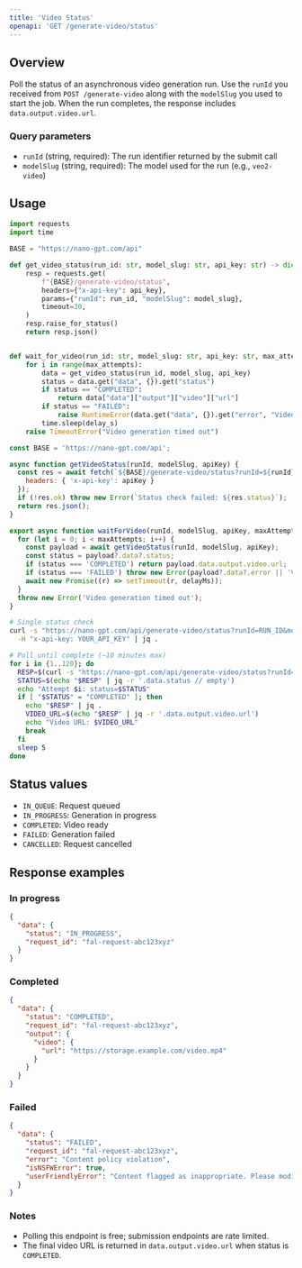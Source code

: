 ```yaml
---
title: 'Video Status'
openapi: 'GET /generate-video/status'
--- 
```


## Overview

Poll the status of an asynchronous video generation run. Use the `runId` you received from `POST /generate-video` along with the `modelSlug` you used to start the job. When the run completes, the response includes `data.output.video.url`.

### Query parameters

- `runId` (string, required): The run identifier returned by the submit call
- `modelSlug` (string, required): The model used for the run (e.g., `veo2-video`)

## Usage

<CodeGroup>

```python Python
import requests
import time

BASE = "https://nano-gpt.com/api"

def get_video_status(run_id: str, model_slug: str, api_key: str) -> dict:
    resp = requests.get(
        f"{BASE}/generate-video/status",
        headers={"x-api-key": api_key},
        params={"runId": run_id, "modelSlug": model_slug},
        timeout=30,
    )
    resp.raise_for_status()
    return resp.json()


def wait_for_video(run_id: str, model_slug: str, api_key: str, max_attempts: int = 120, delay_s: int = 5) -> str:
    for i in range(max_attempts):
        data = get_video_status(run_id, model_slug, api_key)
        status = data.get("data", {}).get("status")
        if status == "COMPLETED":
            return data["data"]["output"]["video"]["url"]
        if status == "FAILED":
            raise RuntimeError(data.get("data", {}).get("error", "Video generation failed"))
        time.sleep(delay_s)
    raise TimeoutError("Video generation timed out")
```

```javascript JavaScript
const BASE = 'https://nano-gpt.com/api';

async function getVideoStatus(runId, modelSlug, apiKey) {
  const res = await fetch(`${BASE}/generate-video/status?runId=${runId}&modelSlug=${modelSlug}`, {
    headers: { 'x-api-key': apiKey }
  });
  if (!res.ok) throw new Error(`Status check failed: ${res.status}`);
  return res.json();
}

export async function waitForVideo(runId, modelSlug, apiKey, maxAttempts = 120, delayMs = 5000) {
  for (let i = 0; i < maxAttempts; i++) {
    const payload = await getVideoStatus(runId, modelSlug, apiKey);
    const status = payload?.data?.status;
    if (status === 'COMPLETED') return payload.data.output.video.url;
    if (status === 'FAILED') throw new Error(payload?.data?.error || 'Video generation failed');
    await new Promise((r) => setTimeout(r, delayMs));
  }
  throw new Error('Video generation timed out');
}
```

```bash cURL
# Single status check
curl -s "https://nano-gpt.com/api/generate-video/status?runId=RUN_ID&modelSlug=veo2-video" \
  -H "x-api-key: YOUR_API_KEY" | jq .

# Poll until complete (~10 minutes max)
for i in {1..120}; do
  RESP=$(curl -s "https://nano-gpt.com/api/generate-video/status?runId=RUN_ID&modelSlug=veo2-video" -H "x-api-key: YOUR_API_KEY")
  STATUS=$(echo "$RESP" | jq -r '.data.status // empty')
  echo "Attempt $i: status=$STATUS"
  if [ "$STATUS" = "COMPLETED" ]; then
    echo "$RESP" | jq .
    VIDEO_URL=$(echo "$RESP" | jq -r '.data.output.video.url')
    echo "Video URL: $VIDEO_URL"
    break
  fi
  sleep 5
done
```

</CodeGroup>

## Status values

- `IN_QUEUE`: Request queued
- `IN_PROGRESS`: Generation in progress
- `COMPLETED`: Video ready
- `FAILED`: Generation failed
- `CANCELLED`: Request cancelled

## Response examples

### In progress

```json
{
  "data": {
    "status": "IN_PROGRESS",
    "request_id": "fal-request-abc123xyz"
  }
}
```

### Completed

```json
{
  "data": {
    "status": "COMPLETED",
    "request_id": "fal-request-abc123xyz",
    "output": {
      "video": {
        "url": "https://storage.example.com/video.mp4"
      }
    }
  }
}
```

### Failed

```json
{
  "data": {
    "status": "FAILED",
    "request_id": "fal-request-abc123xyz",
    "error": "Content policy violation",
    "isNSFWError": true,
    "userFriendlyError": "Content flagged as inappropriate. Please modify your prompt and try again."
  }
}
```

### Notes

- Polling this endpoint is free; submission endpoints are rate limited.
- The final video URL is returned in `data.output.video.url` when status is `COMPLETED`.